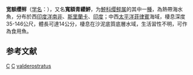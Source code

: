 {{Speciesbox 
| taxon = Crossorhombus valderostratus
| authority = [[Alcock|Alcock]], 1890
| status = NE
| status_system = IUCN3.1
| synonyms = *''Rhomboidichthys valderostratus, Alcock, 1890''
*''Engyprosopon valderostratus, Alcock, 1890''
*''Platophrys dimorphus, Gilchrist, 1904''
}}

'''宽额缨鲆'''（[[学名|学名]]：{{lang|la|''Crossorhombus valderostratus''}}），又名'''寬額青纓鮃'''，为[[鮃科|鮃科]][[缨鲆属|缨鲆属]]的其中一[[種|種]]，為熱帶海水魚，分布於西[[印度洋|印度洋]][[南非|南非]]、[[斯里蘭卡|斯里蘭卡]]、[[印度|印度]]；中西[[太平洋|太平洋]][[菲律賓|菲律賓]]海域，棲息深度35-146公尺，體長可達14公分，棲息在沙泥底質底層水域，生活習性不明，可作為食用魚。

==参考文献==
{{Reflist}}
{{Taxonbar}}

[[Category:1890年描述的魚類|C]]
[[Category:食用魚|C]]
[[Category:青纓鮃屬|valderostratus]]
